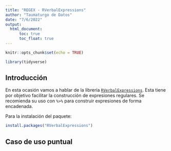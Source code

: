 ```yaml
---
title: "REGEX - RVerbalExpressions"
author: "Taumaturgo de Datos"
date: "7/6/2022"
output: 
  html_document:
      toc: true
      toc_float: true
---
```


```r
knitr::opts_chunk$set(echo = TRUE)
```

```r
library(tidyverse)
```

## Introducción

En esta ocasión vamos a hablar de la librería [`RVerbalExpressions`](https://github.com/VerbalExpressions/RVerbalExpressions). Esta tiene por objetivo facilitar la construcción de expresiones regulares. Se recomienda su uso con `%>%` para construir expresiones de forma encadenada.

Para la instalación del paquete:

```r
install.packages("RVerbalExpressions")
```

## Caso de uso puntual
